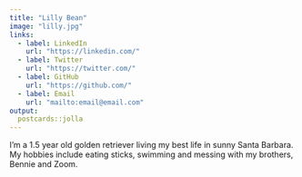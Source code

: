 ```yaml
---
title: "Lilly Bean"
image: "lilly.jpg"
links:
  - label: LinkedIn
    url: "https://linkedin.com/"
  - label: Twitter
    url: "https://twitter.com/"
  - label: GitHub
    url: "https://github.com/"
  - label: Email
    url: "mailto:email@email.com"
output:
  postcards::jolla
---
```

 
I'm a 1.5 year old golden retriever living my best life in sunny Santa Barbara. My hobbies include eating sticks, swimming and messing with my brothers, Bennie and Zoom.

